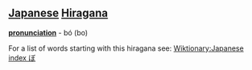 == [[Japanese]] [[Hiragana]] ==
'''[[pronunciation]]''' - bó (bo)

For a list of words starting with this hiragana see: [[Wiktionary:Japanese index ぼ]]